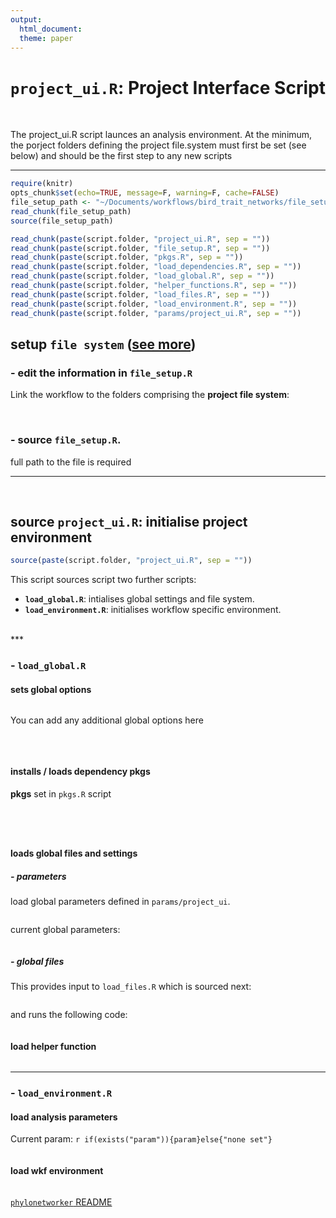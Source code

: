 ```yaml
---
output: 
  html_document:
  theme: paper
---
```

# **`project_ui.R`: Project Interface Script**

<br>

The project_ui.R script launces an analysis environment. At the minimum, the porject folders defining the project file.system must first be set (see below) and should be the first step to any new scripts

***


```r
require(knitr)
opts_chunk$set(echo=TRUE, message=F, warning=F, cache=FALSE)
file_setup_path <- "~/Documents/workflows/bird_trait_networks/file_setup.R"
read_chunk(file_setup_path)
source(file_setup_path)

```

```r
read_chunk(paste(script.folder, "project_ui.R", sep = ""))
read_chunk(paste(script.folder, "file_setup.R", sep = ""))
read_chunk(paste(script.folder, "pkgs.R", sep = ""))
read_chunk(paste(script.folder, "load_dependencies.R", sep = ""))
read_chunk(paste(script.folder, "load_global.R", sep = ""))
read_chunk(paste(script.folder, "helper_functions.R", sep = ""))
read_chunk(paste(script.folder, "load_files.R", sep = ""))
read_chunk(paste(script.folder, "load_environment.R", sep = ""))
read_chunk(paste(script.folder, "params/project_ui.R", sep = ""))

```

## **setup `file system`** ([see more]())

### - edit the information in `file_setup.R`
Link the workflow to the folders comprising the **project file system**:

<br>

### - source `file_setup.R`.
full path to the file is required

***

<br>

## **source `project_ui.R`: initialise project environment**

```r
source(paste(script.folder, "project_ui.R", sep = ""))

```

This script sources script two further scripts:

- **`load_global.R`**: intialises global settings and file system.
- **`load_environment.R`**: initialises workflow specific environment.

<br>
***

### - **`load_global.R`**

#### sets global options

```r

```

You can add any additional global options here

```r

```

<br>

#### installs / loads dependency pkgs

**pkgs** set in `pkgs.R` script

```r

```

```r

```

<br>

#### loads global files and settings

##### - parameters
load global parameters defined in `params/project_ui`.

```r

```

current global parameters:

```r

```

##### - global files
This provides input to `load_files.R` which is sourced next: 
```r

```

and runs the following code:
```r

```

#### load helper function

```r

```


***
### - **`load_environment.R`**
#### load analysis parameters
Current param: `r if(exists("param")){param}else{"none set"}`
```r

```
#### load wkf environment
```r

```


[`phylonetworker` README](http://annakrystalli.github.io/bird_trait_networks/PhyloNetworker_README.nb.html)